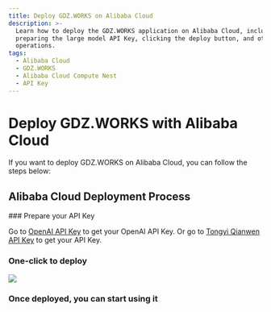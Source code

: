 ```yaml
---
title: Deploy GDZ.WORKS on Alibaba Cloud
description: >-
  Learn how to deploy the GDZ.WORKS application on Alibaba Cloud, including
  preparing the large model API Key, clicking the deploy button, and other
  operations.
tags:
  - Alibaba Cloud
  - GDZ.WORKS
  - Alibaba Cloud Compute Nest
  - API Key
---
```


# Deploy GDZ.WORKS with Alibaba Cloud

If you want to deploy GDZ.WORKS on Alibaba Cloud, you can follow the steps below:

## Alibaba Cloud Deployment Process

<Steps>
  ### Prepare your API Key

  Go to [OpenAI API Key](https://platform.openai.com/account/api-keys) to get your OpenAI API Key. Or go to [Tongyi Qianwen API Key](https://bailian.console.aliyun.com/?apiKey=1#/api-key) to get your API Key.

  ### One-click to deploy

  [![][deploy-button-image]][deploy-link]

  ### Once deployed, you can start using it
</Steps>

[deploy-button-image]: https://service-info-public.oss-cn-hangzhou.aliyuncs.com/computenest-en.svg
[deploy-link]: https://computenest.console.aliyun.com/service/instance/create/default?type=user&ServiceName=GDZ.WORKS%E7%A4%BE%E5%8C%BA%E7%89%88
